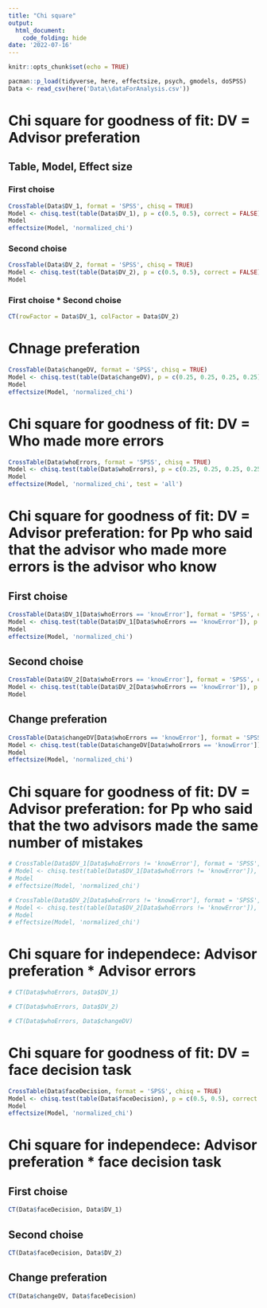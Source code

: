```yaml
---
title: "Chi square"
output:
  html_document:
    code_folding: hide
date: '2022-07-16'
---
```


```r
knitr::opts_chunk$set(echo = TRUE)
```

```r
pacman::p_load(tidyverse, here, effectsize, psych, gmodels, doSPSS)
Data <- read_csv(here('Data\\dataForAnalysis.csv'))
```

# Chi square for goodness of fit: DV = Advisor preferation
## Table, Model, Effect size
### First choise
```r
CrossTable(Data$DV_1, format = 'SPSS', chisq = TRUE)
Model <- chisq.test(table(Data$DV_1), p = c(0.5, 0.5), correct = FALSE)
Model
effectsize(Model, 'normalized_chi')
```
### Second choise
```r
CrossTable(Data$DV_2, format = 'SPSS', chisq = TRUE)
Model <- chisq.test(table(Data$DV_2), p = c(0.5, 0.5), correct = FALSE)
Model
```

### First choise * Second choise
```r
CT(rowFactor = Data$DV_1, colFactor = Data$DV_2)
```

# Chnage preferation
```r
CrossTable(Data$changeDV, format = 'SPSS', chisq = TRUE)
Model <- chisq.test(table(Data$changeDV), p = c(0.25, 0.25, 0.25, 0.25), correct = FALSE)
Model
effectsize(Model, 'normalized_chi')
```

# Chi square for goodness of fit: DV = Who made more errors

```r
CrossTable(Data$whoErrors, format = 'SPSS', chisq = TRUE)
Model <- chisq.test(table(Data$whoErrors), p = c(0.25, 0.25, 0.25, 0.25), correct = FALSE)
Model
effectsize(Model, 'normalized_chi', test = 'all')
```

# Chi square for goodness of fit: DV = Advisor preferation: for Pp who said that the advisor who made more errors is the advisor who know
## First choise
```r
CrossTable(Data$DV_1[Data$whoErrors == 'knowError'], format = 'SPSS', chisq = TRUE)
Model <- chisq.test(table(Data$DV_1[Data$whoErrors == 'knowError']), p = c(0.5, 0.5), correct = FALSE)
Model
effectsize(Model, 'normalized_chi')
```

## Second choise
```r
CrossTable(Data$DV_2[Data$whoErrors == 'knowError'], format = 'SPSS', chisq = TRUE)
Model <- chisq.test(table(Data$DV_2[Data$whoErrors == 'knowError']), p = c(0.5, 0.5), correct = FALSE)
Model
```

## Change preferation
```r
CrossTable(Data$changeDV[Data$whoErrors == 'knowError'], format = 'SPSS', chisq = TRUE)
Model <- chisq.test(table(Data$changeDV[Data$whoErrors == 'knowError']), p = c(0.25, 0.25, 0.25, 0.25), correct = FALSE)
Model
effectsize(Model, 'normalized_chi')
```

# Chi square for goodness of fit: DV = Advisor preferation: for Pp who said that the two advisors made the same number of mistakes
```r
# CrossTable(Data$DV_1[Data$whoErrors != 'knowError'], format = 'SPSS', chisq = TRUE)
# Model <- chisq.test(table(Data$DV_1[Data$whoErrors != 'knowError']), p = c(0.5, 0.5), correct = FALSE)
# Model
# effectsize(Model, 'normalized_chi')
```

```r
# CrossTable(Data$DV_2[Data$whoErrors != 'knowError'], format = 'SPSS', chisq = TRUE)
# Model <- chisq.test(table(Data$DV_2[Data$whoErrors != 'knowError']), p = c(0.5, 0.5), correct = FALSE)
# Model
# effectsize(Model, 'normalized_chi')
```


# Chi square for independece: Advisor preferation * Advisor errors

```r
# CT(Data$whoErrors, Data$DV_1)
```

```r
# CT(Data$whoErrors, Data$DV_2)
```

```r
# CT(Data$whoErrors, Data$changeDV)
```

# Chi square for goodness of fit: DV = face decision task

```r
CrossTable(Data$faceDecision, format = 'SPSS', chisq = TRUE)
Model <- chisq.test(table(Data$faceDecision), p = c(0.5, 0.5), correct = FALSE)
Model
effectsize(Model, 'normalized_chi')
```

# Chi square for independece: Advisor preferation * face decision task
## First choise
```r
CT(Data$faceDecision, Data$DV_1)
```

## Second choise
```r
CT(Data$faceDecision, Data$DV_2)
```

## Change preferation
```r
CT(Data$changeDV, Data$faceDecision)
```
